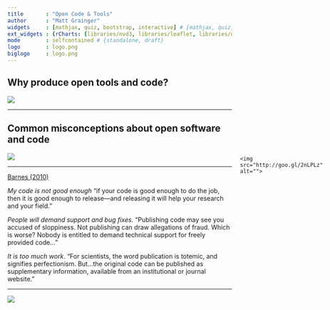 ```yaml
---
title       : "Open Code & Tools"
author      : "Matt Grainger"
widgets     : [mathjax, quiz, bootstrap, interactive] # {mathjax, quiz, bootstrap}
ext_widgets : {rCharts: [libraries/nvd3, libraries/leaflet, libraries/dygraphs]}
mode        : selfcontained # {standalone, draft}
logo        : logo.png
biglogo     : logo.png
---
```





## Why produce open tools and code?

![](https://surveymonkey-assets.s3.amazonaws.com/survey/190105538/ac4171da-23b2-4e29-be9f-0a04b98012a8.png)


---

## Common misconceptions about open software and code

![](https://705972007-files.gitbook.io/~/files/v0/b/gitbook-28427.appspot.com/o/assets%2F-L9tXFxt2NTQml3C-9jM%2F-L9tXJsRB5HFHmHyLD1v%2F-L9tXV_Z96CK5TQfZlkl%2F02_open_research_software_open_source.png?generation=1523531260614392&alt=media)

---

[Barnes (2010)](https://www.nature.com/articles/467753a) 

*My code is not good enough* “if your code is good enough to do the job, then it is good enough to release—and releasing it will help your research and your field.”

*People will demand support and bug fixes*. "Publishing code may see you accused of sloppiness. Not publishing can draw allegations of fraud. Which is worse? Nobody is entitled to demand technical support for freely provided code..."

*It is too much work*. "For scientists, the word publication is totemic, and signifies perfectionism. But...the original code can be published as supplementary information, available from an institutional or journal website."

---

![](https://fossa.com/blog/content/images/2021/01/license-permissions.png)


<div style="position: absolute; left: 750px; top: 390px; z-index:100">
    <img src="http://goo.gl/2nLPLz" alt="">
</div>

